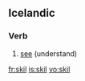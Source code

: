 ==Icelandic==

===Verb===
{{infl|is|verb}}

# [[see]] (understand)

{{tbot entry|Icelandic|see|2007|November}}

[[fr:skil]]
[[is:skil]]
[[vo:skil]]